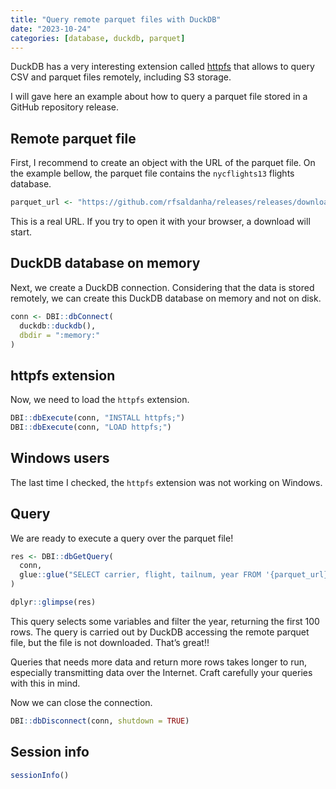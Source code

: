 ```yaml
---
title: "Query remote parquet files with DuckDB"
date: "2023-10-24"
categories: [database, duckdb, parquet]
---
```


DuckDB has a very interesting extension called [httpfs](https://duckdb.org/docs/extensions/httpfs.html) that allows to query CSV and parquet files remotely, including S3 storage.

I will gave here an example about how to query a parquet file stored in a GitHub repository release.

## Remote parquet file

First, I recommend to create an object with the URL of the parquet file. On the example bellow, the parquet file contains the `nycflights13` flights database.

```r
parquet_url <- "https://github.com/rfsaldanha/releases/releases/download/v1/flights.parquet"
```

This is a real URL. If you try to open it with your browser, a download will start.

## DuckDB database on memory

Next, we create a DuckDB connection. Considering that the data is stored remotely, we can create this DuckDB database on memory and not on disk.

```r
conn <- DBI::dbConnect(
  duckdb::duckdb(),
  dbdir = ":memory:"
)
```

## httpfs extension

Now, we need to load the `httpfs` extension.

```r
DBI::dbExecute(conn, "INSTALL httpfs;")
DBI::dbExecute(conn, "LOAD httpfs;")
```

::: callout-warning
## Windows users

The last time I checked, the `httpfs` extension was not working on Windows.
:::

## Query

We are ready to execute a query over the parquet file!

```r
res <- DBI::dbGetQuery(
  conn, 
  glue::glue("SELECT carrier, flight, tailnum, year FROM '{parquet_url}' WHERE year = 2013 LIMIT 100")
)

dplyr::glimpse(res)
```

This query selects some variables and filter the year, returning the first 100 rows. The query is carried out by DuckDB accessing the remote parquet file, but the file is not downloaded. That's great!!

::: callout-tip
Queries that needs more data and return more rows takes longer to run, especially transmitting data over the Internet. Craft carefully your queries with this in mind.
:::

Now we can close the connection.

```r
DBI::dbDisconnect(conn, shutdown = TRUE)
```

## Session info

```r
sessionInfo()
```
